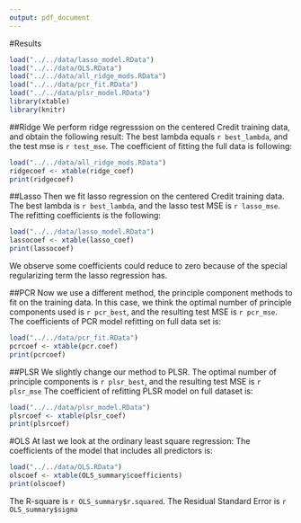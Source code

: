 ```yaml
---
output: pdf_document
---
```


#Results

```r
load("../../data/lasso_model.RData")
load("../../data/OLS.RData")
load("../../data/all_ridge_mods.RData")
load("../../data/pcr_fit.RData")
load("../../data/plsr_model.RData")
library(xtable)
library(knitr)
```

##Ridge
We perform ridge regresssion on the centered Credit training data, and obtain the following result:
The best lambda equals `r best_lambda`, and the test mse is `r test_mse`.
The coefficient of fitting the full data is following:

```r
load("../../data/all_ridge_mods.RData")
ridgecoef <- xtable(ridge_coef)
print(ridgecoef)
```

##Lasso
Then we fit lasso regression on the centered Credit training data.
The best lambda is `r best_lambda`, and the lasso test MSE is `r lasso_mse`.
The refitting coefficients is the following:
```r
load("../../data/lasso_model.RData")
lassocoef <- xtable(lasso_coef)
print(lassocoef)
```
We observe some coefficients could reduce to zero because of the special regularizing term the lasso regression has.


##PCR
Now we use a different method, the principle component methods to fit on the training data. In this case, we think the optimal number of principle components used is `r pcr_best`, and the resulting test MSE is `r pcr_mse`.
The coefficients of PCR model refitting on full data set is:
```r
load("../../data/pcr_fit.RData")
pcrcoef <- xtable(pcr.coef)
print(pcrcoef)
```

##PLSR
We slightly change our method to PLSR. The optimal number of principle components is `r plsr_best`, and the resulting test MSE is `r plsr_mse`
The coefficient of refitting PLSR model on full dataset is:
```r
load("../../data/plsr_model.RData")
plsrcoef <- xtable(plsr_coef)
print(plsrcoef)
```

#OLS
At last we look at the ordinary least square regression:
The coefficients of the model that includes all predictors is:
```r
load("../../data/OLS.RData")
olscoef <- xtable(OLS_summary$coefficients)
print(olscoef)
```
The R-square is `r OLS_summary$r.squared`. The Residual Standard Error is `r OLS_summary$sigma`